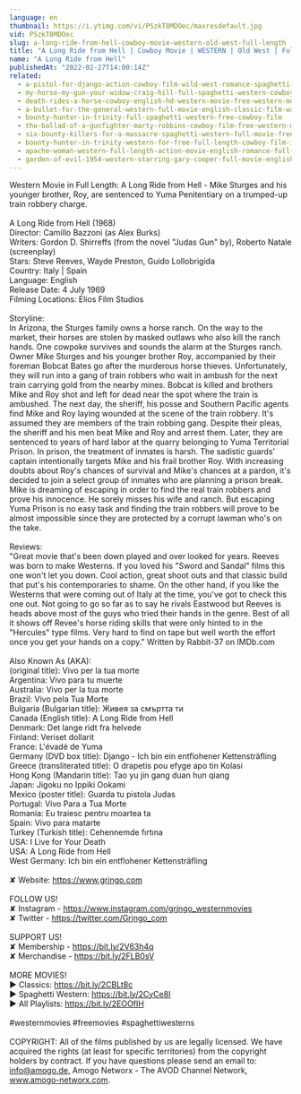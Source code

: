 ```yaml
---
language: en
thumbnail: https://i.ytimg.com/vi/PSzkT8MDOec/maxresdefault.jpg
vid: PSzkT8MDOec
slug: a-long-ride-from-hell-cowboy-movie-western-old-west-full-length
title: "A Long Ride from Hell | Cowboy Movie | WESTERN | Old West | Full Length"
name: "A Long Ride from Hell"
publishedAt: "2022-02-27T14:00:14Z"
related:
  - a-pistol-for-django-action-cowboy-film-wild-west-romance-spaghetti-movie-full-length
  - my-horse-my-gun-your-widow-craig-hill-full-spaghetti-western-cowboy-film-english
  - death-rides-a-horse-cowboy-english-hd-western-movie-free-western-movies
  - a-bullet-for-the-general-western-full-movie-english-classic-film-watchfree-cowboyfilm
  - bounty-hunter-in-trinity-full-spaghetti-western-free-cowboy-film
  - the-ballad-of-a-gunfighter-marty-robbins-cowboy-film-free-western-movie
  - six-bounty-killers-for-a-massacre-spaghetti-western-full-movie-free-western
  - bounty-hunter-in-trinity-western-for-free-full-length-cowboy-film-italo-western
  - apache-woman-western-full-length-action-movie-english-romance-full-film
  - garden-of-evil-1954-western-starring-gary-cooper-full-movie-english-full-free-western-movies
---
```


Western Movie in Full Length: A Long Ride from Hell - Mike Sturges and his younger brother, Roy, are sentenced to Yuma Penitentiary on a trumped-up train robbery charge.<br />
<br />
A Long Ride from Hell (1968)<br />
Director: Camillo Bazzoni (as Alex Burks)<br />
Writers: Gordon D. Shirreffs (from the novel "Judas Gun" by), Roberto Natale (screenplay) <br />
Stars: Steve Reeves, Wayde Preston, Guido Lollobrigida <br />
Country: Italy | Spain<br />
Language: English<br />
Release Date: 4 July 1969 <br />
Filming Locations: Elios Film Studios <br />
<br />
Storyline: <br />
In Arizona, the Sturges family owns a horse ranch. On the way to the market, their horses are stolen by masked outlaws who also kill the ranch hands. One cowpoke survives and sounds the alarm at the Sturges ranch. Owner Mike Sturges and his younger brother Roy, accompanied by their foreman Bobcat Bates go after the murderous horse thieves. Unfortunately, they will run into a gang of train robbers who wait in ambush for the next train carrying gold from the nearby mines. Bobcat is killed and brothers Mike and Roy shot and left for dead near the spot where the train is ambushed. The next day, the sheriff, his posse and Southern Pacific agents find Mike and Roy laying wounded at the scene of the train robbery. It's assumed they are members of the train robbing gang. Despite their pleas, the sheriff and his men beat Mike and Roy and arrest them. Later, they are sentenced to years of hard labor at the quarry belonging to Yuma Territorial Prison. In prison, the treatment of inmates is harsh. The sadistic guards' captain intentionally targets Mike and his frail brother Roy. With increasing doubts about Roy's chances of survival and Mike's chances at a pardon, it's decided to join a select group of inmates who are planning a prison break. Mike is dreaming of escaping in order to find the real train robbers and prove his innocence. He sorely misses his wife and ranch. But escaping Yuma Prison is no easy task and finding the train robbers will prove to be almost impossible since they are protected by a corrupt lawman who's on the take.<br />
<br />
Reviews: <br />
"Great movie that's been down played and over looked for years. Reeves was born to make Westerns. If you loved his "Sword and Sandal" films this one won't let you down. Cool action, great shoot outs and that classic build that put's his contemporaries to shame. On the other hand, if you like the Westerns that were coming out of Italy at the time, you've got to check this one out. Not going to go so far as to say he rivals Eastwood but Reeves is heads above most of the guys who tried their hands in the genre. Best of all it shows off Revee's horse riding skills that were only hinted to in the "Hercules" type films. Very hard to find on tape but well worth the effort once you get your hands on a copy." Written by Rabbit-37 on IMDb.com<br />
<br />
Also Known As (AKA):<br />
(original title): Vivo per la tua morte<br />
Argentina: Vivo para tu muerte<br />
Australia: Vivo per la tua morte<br />
Brazil: Vivo pela Tua Morte<br />
Bulgaria (Bulgarian title): Живея за смъртта ти<br />
Canada (English title): A Long Ride from Hell<br />
Denmark: Det lange ridt fra helvede<br />
Finland: Veriset dollarit<br />
France: L'évadé de Yuma<br />
Germany (DVD box title): Django - Ich bin ein entflohener Kettensträfling<br />
Greece (transliterated title): O drapetis pou efyge apo tin Kolasi<br />
Hong Kong (Mandarin title): Tao yu jin gang duan hun qiang<br />
Japan: Jigoku no Ippiki Ookami<br />
Mexico (poster title): Guarda tu pistola Judas<br />
Portugal: Vivo Para a Tua Morte<br />
Romania: Eu traiesc pentru moartea ta<br />
Spain: Vivo para matarte<br />
Turkey (Turkish title): Cehennemde fırtına<br />
USA: I Live for Your Death<br />
USA: A Long Ride from Hell<br />
West Germany: Ich bin ein entflohener Kettensträfling<br />
<br />
✘ Website: https://www.grjngo.com<br />
<br />
FOLLOW US!<br />
✘ Instagram - https://www.instagram.com/grjngo_westernmovies<br />
✘ Twitter - https://twitter.com/Grjngo_com<br />
<br />
SUPPORT US!<br />
✘ Membership - https://bit.ly/2V63h4q<br />
✘ Merchandise - https://bit.ly/2FLB0sV<br />
<br />
MORE MOVIES! <br />
► Classics: https://bit.ly/2CBLt8c <br />
► Spaghetti Western: https://bit.ly/2CyCe8I <br />
► All Playlists: https://bit.ly/2EOOfIH <br />
<br />
#westernmovies #freemovies #spaghettiwesterns<br />
<br />
COPYRIGHT: All of the films published by us are legally licensed. We have acquired the rights (at least for specific territories) from the copyright holders by contract. If you have questions please send an email to: info@amogo.de, Amogo Networx - The AVOD Channel Network, www.amogo-networx.com.